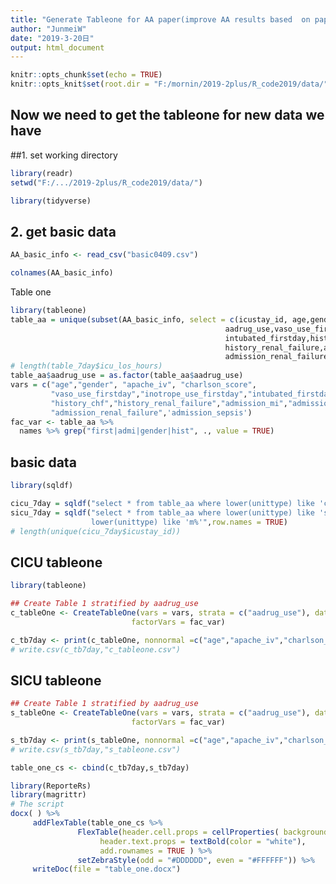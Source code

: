 ---
title: "Generate Tableone for AA paper(improve AA results based  on paper reviewers suggestion)"
author: "JunmeiW"
date: "2019-3-20日"
output: html_document
---

```{r setup, include=FALSE}
knitr::opts_chunk$set(echo = TRUE)
knitr::opts_knit$set(root.dir = "F:/mornin/2019-2plus/R_code2019/data/")
```

## Now we need to get the tableone for new data we have

##1. set working directory
```{r}
library(readr)
setwd("F:/.../2019-2plus/R_code2019/data/")
```


```{r}
library(tidyverse)
```



## 2. get  basic data
```{r}
AA_basic_info <- read_csv("basic0409.csv")
```

```{r}
colnames(AA_basic_info)
```



Table one 
```{r}
library(tableone)
table_aa = unique(subset(AA_basic_info, select = c(icustay_id, age,gender, apache_iv, charlson_score,
                                                aadrug_use,vaso_use_firstday,inotrope_use_firstday,
                                                intubated_firstday,history_mi,history_chf,
                                                history_renal_failure,admission_mi,admission_chf,
                                                admission_renal_failure,admission_sepsis,unittype))) # unittype, 
# length(table_7day$icu_los_hours)
table_aa$aadrug_use = as.factor(table_aa$aadrug_use)
vars = c("age","gender", "apache_iv", "charlson_score",
         "vaso_use_firstday","inotrope_use_firstday","intubated_firstday","history_mi",
         "history_chf","history_renal_failure","admission_mi","admission_chf",
         "admission_renal_failure",'admission_sepsis')
fac_var <- table_aa %>%
  names %>% grep("first|admi|gender|hist", ., value = TRUE) 
```

## basic data
```{r}
library(sqldf)

cicu_7day = sqldf("select * from table_aa where lower(unittype) like 'c%'",row.names = TRUE)
sicu_7day = sqldf("select * from table_aa where lower(unittype) like 's%' or 
                  lower(unittype) like 'm%'",row.names = TRUE)
# length(unique(cicu_7day$icustay_id))
```

## CICU tableone
```{r}
library(tableone)

## Create Table 1 stratified by aadrug_use
c_tableOne <- CreateTableOne(vars = vars, strata = c("aadrug_use"), data = cicu_7day,
                           factorVars = fac_var)

c_tb7day <- print(c_tableOne, nonnormal =c("age","apache_iv","charlson_score"))
# write.csv(c_tb7day,"c_tableone.csv")
```

## SICU tableone
```{r}

## Create Table 1 stratified by aadrug_use
s_tableOne <- CreateTableOne(vars = vars, strata = c("aadrug_use"), data = sicu_7day,
                           factorVars = fac_var)

s_tb7day <- print(s_tableOne, nonnormal =c("age","apache_iv","charlson_score"))
# write.csv(s_tb7day,"s_tableone.csv")
```

```{r}
table_one_cs <- cbind(c_tb7day,s_tb7day)
```


```{r}
library(ReporteRs)
library(magrittr)
# The script
docx( ) %>% 
     addFlexTable(table_one_cs %>%
               FlexTable(header.cell.props = cellProperties( background.color = "#003311"),
                    header.text.props = textBold(color = "white"),
                    add.rownames = TRUE ) %>%
               setZebraStyle(odd = "#DDDDDD", even = "#FFFFFF")) %>%
     writeDoc(file = "table_one.docx")

```



